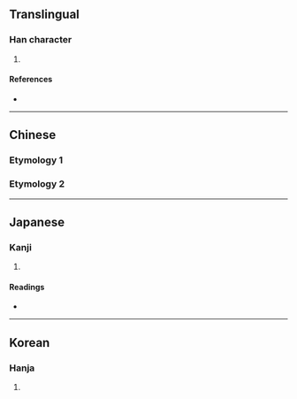 {{character info/new}}
==Translingual==

===Han character===
{{Han char|rn=14|rad=冖|as=08|sn=10|four=|canj=BSJE|ids=⿱冖取}}

# {{defn|Han|sort=冖08}}

====References====
* {{Han ref|kx=0130.260|dkj=01586|dj=0293.060|hdz=10304.080|uh=51A3|ud=20899}}

----

==Chinese==

===Etymology 1===
{{zh-see|最|v}}
===Etymology 2===
{{zh-see|聚|v}}

----

==Japanese==

===Kanji===
{{ja-kanji|grade=|rs=冖08}}

# {{defn|lang=ja|sort=冖08}}

====Readings====
* {{ja-readings|on=[[しゅ]] (shu), [[じゅ]] (ju), [[さい]] (sai)|kun=[[つま]] (tsuma)}}

----

==Korean==

===Hanja===
{{ko-hanja|hangeul=취|rv=chwi|mr=ch'wi}}

# {{defn|lang=ko|sort=冖08}}